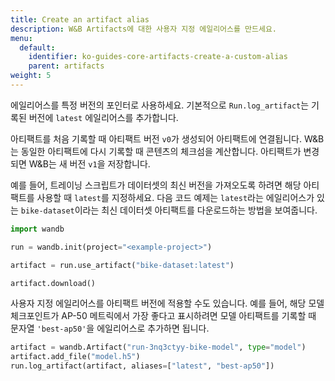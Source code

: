 ```yaml
---
title: Create an artifact alias
description: W&B Artifacts에 대한 사용자 지정 에일리어스를 만드세요.
menu:
  default:
    identifier: ko-guides-core-artifacts-create-a-custom-alias
    parent: artifacts
weight: 5
---
```


에일리어스를 특정 버전의 포인터로 사용하세요. 기본적으로 `Run.log_artifact`는 기록된 버전에 `latest` 에일리어스를 추가합니다.

아티팩트를 처음 기록할 때 아티팩트 버전 `v0`가 생성되어 아티팩트에 연결됩니다. W&B는 동일한 아티팩트에 다시 기록할 때 콘텐츠의 체크섬을 계산합니다. 아티팩트가 변경되면 W&B는 새 버전 `v1`을 저장합니다.

예를 들어, 트레이닝 스크립트가 데이터셋의 최신 버전을 가져오도록 하려면 해당 아티팩트를 사용할 때 `latest`를 지정하세요. 다음 코드 예제는 `latest`라는 에일리어스가 있는 `bike-dataset`이라는 최신 데이터셋 아티팩트를 다운로드하는 방법을 보여줍니다.

```python
import wandb

run = wandb.init(project="<example-project>")

artifact = run.use_artifact("bike-dataset:latest")

artifact.download()
```

사용자 지정 에일리어스를 아티팩트 버전에 적용할 수도 있습니다. 예를 들어, 해당 모델 체크포인트가 AP-50 메트릭에서 가장 좋다고 표시하려면 모델 아티팩트를 기록할 때 문자열 `'best-ap50'`을 에일리어스로 추가하면 됩니다.

```python
artifact = wandb.Artifact("run-3nq3ctyy-bike-model", type="model")
artifact.add_file("model.h5")
run.log_artifact(artifact, aliases=["latest", "best-ap50"])
```